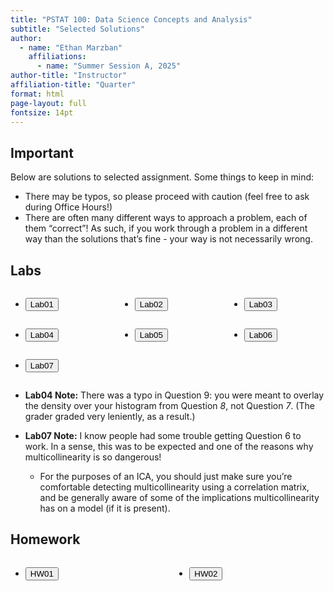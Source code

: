 ```yaml
---
title: "PSTAT 100: Data Science Concepts and Analysis"
subtitle: "Selected Solutions"
author:
  - name: "Ethan Marzban"
    affiliations:
      - name: "Summer Session A, 2025"
author-title: "Instructor"
affiliation-title: "Quarter"
format: html
page-layout: full
fontsize: 14pt
---
```



::: {.callout-important}
## **Important** 

Below are solutions to selected assignment. Some things to keep in mind:

-   There may be typos, so please proceed with caution (feel free to ask during Office Hours!)
-   There are often many different ways to approach a problem, each of them “correct”! As such, if you work through a problem in a different way than the solutions that’s fine - your way is not necessarily wrong.

:::


## Labs

:::: {.columns}

::: {.column width="33.3333%"}
-   <a href="../Files/Solns/lab01_solns.pdf" target="_blank"><button type="button" class="btn btn-primary">Lab01</button></a>
:::

::: {.column width="33.3333%"}
-   <a href="../Files/Solns/lab02_solns.pdf" target="_blank"><button type="button" class="btn btn-primary">Lab02</button></a>
:::

::: {.column width="33.3333%"}
-   <a href="../Files/Solns/lab03_solns.pdf" target="_blank"><button type="button" class="btn btn-primary">Lab03</button></a>
:::

::::


:::: {.columns}

::: {.column width="33.3333%"}
-   <a href="../Files/Solns/lab04_solns.pdf" target="_blank"><button type="button" class="btn btn-primary">Lab04</button></a>
:::

::: {.column width="33.3333%"}
-   <a href="../Files/Solns/lab05_solns.pdf" target="_blank"><button type="button" class="btn btn-primary">Lab05</button></a>
:::

::: {.column width="33.3333%"}
-   <a href="../Files/Solns/lab06_solns.pdf" target="_blank"><button type="button" class="btn btn-primary">Lab06</button></a>
:::

::::


:::: {.columns}

::: {.column width="33.3333%"}
-   <a href="../Files/Solns/lab07_solns.pdf" target="_blank"><button type="button" class="btn btn-primary">Lab07</button></a>
:::


::::

-   **Lab04 Note:** There was a typo in Question 9: you were meant to overlay the density over your histogram from Question _8_, not Question _7_. (The grader graded very leniently, as a result.)

-   **Lab07 Note:** I know people had some trouble getting Question 6 to work. In a sense, this was to be expected and one of the reasons why multicollinearity is so dangerous!
    -   For the purposes of an ICA, you should just make sure you're comfortable detecting multicollinearity using a correlation matrix, and be generally aware of some of the implications multicollinearity has on a model (if it is present).


## Homework

:::: {.columns}

::: {.column width="33.3333%"}
-   <a href="../Files/Solns/HW01_Solns.pdf" target="_blank"><button type="button" class="btn btn-primary">HW01</button></a>
:::

::: {.column width="33.3333%"}
-   <a href="../Files/Solns/HW02_Solns.pdf" target="_blank"><button type="button" class="btn btn-primary">HW02</button></a>
:::

::::